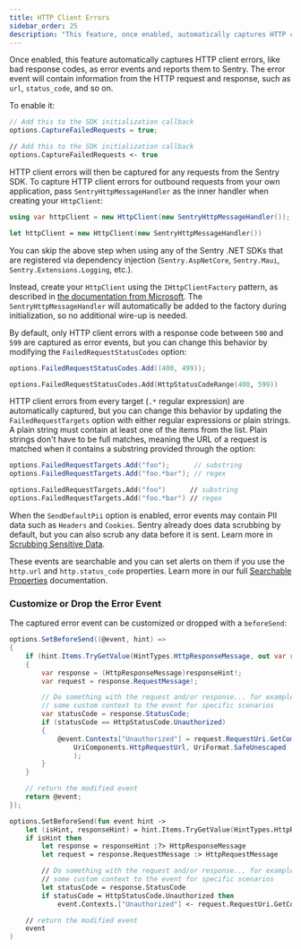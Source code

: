 ```yaml
---
title: HTTP Client Errors
sidebar_order: 25
description: "This feature, once enabled, automatically captures HTTP client errors, like bad response codes, as error events and reports them to Sentry."
---
```


Once enabled, this feature automatically captures HTTP client errors, like bad response codes, as error events and reports them to Sentry. The error event will contain information from the HTTP request and response, such as `url`, `status_code`, and so on.

To enable it:

```csharp
// Add this to the SDK initialization callback
options.CaptureFailedRequests = true;
```

```fsharp
// Add this to the SDK initialization callback
options.CaptureFailedRequests <- true
```

HTTP client errors will then be captured for any requests from the Sentry SDK. To capture HTTP client errors for outbound requests from your own application, pass `SentryHttpMessageHandler` as the inner handler when creating your `HttpClient`:

```csharp
using var httpClient = new HttpClient(new SentryHttpMessageHandler());
```

```fsharp
let httpClient = new HttpClient(new SentryHttpMessageHandler())
```

<Alert title="Tip">

You can skip the above step when using any of the Sentry .NET SDKs that are registered via dependency injection (`Sentry.AspNetCore`, `Sentry.Maui`, `Sentry.Extensions.Logging`, etc.).

Instead, create your `HttpClient` using the `IHttpClientFactory` pattern, as described in [the documentation from Microsoft](https://learn.microsoft.com/aspnet/core/fundamentals/http-requests). The `SentryHttpMessageHandler` will automatically be added to the factory during initialization, so no additional wire-up is needed.

</Alert>

By default, only HTTP client errors with a response code between `500` and `599` are captured as error events, but you can change this behavior by modifying the `FailedRequestStatusCodes` option:

```csharp
options.FailedRequestStatusCodes.Add((400, 499));
```

```fsharp
options.FailedRequestStatusCodes.Add(HttpStatusCodeRange(400, 599))
```

HTTP client errors from every target (`.*` regular expression) are automatically captured, but you can change this behavior by updating the `FailedRequestTargets` option with either regular expressions or plain strings. A plain string must contain at least one of the items from the list. Plain strings don't have to be full matches, meaning the URL of a request is matched when it contains a substring provided through the option:

```csharp
options.FailedRequestTargets.Add("foo");      // substring
options.FailedRequestTargets.Add("foo.*bar"); // regex
```

```fsharp
options.FailedRequestTargets.Add("foo")      // substring
options.FailedRequestTargets.Add("foo.*bar") // regex
```

When the `SendDefaultPii` option is enabled, error events may contain PII data such as `Headers` and `Cookies`. Sentry already does data scrubbing by default, but you can also scrub any data before it is sent. Learn more in [Scrubbing Sensitive Data](/platforms/dotnet/data-management/sensitive-data/).

These events are searchable and you can set alerts on them if you use the `http.url` and `http.status_code` properties. Learn more in our full [Searchable Properties](/concepts/search/searchable-properties/) documentation.

### Customize or Drop the Error Event

The captured error event can be customized or dropped with a `beforeSend`:

```csharp
options.SetBeforeSend((@event, hint) =>
{
    if (hint.Items.TryGetValue(HintTypes.HttpResponseMessage, out var responseHint))
    {
        var response = (HttpResponseMessage)responseHint!;
        var request = response.RequestMessage!;

        // Do something with the request and/or response... for example, you could add
        // some custom context to the event for specific scenarios
        var statusCode = response.StatusCode;
        if (statusCode == HttpStatusCode.Unauthorized)
        {
            @event.Contexts["Unauthorized"] = request.RequestUri.GetComponents(
                UriComponents.HttpRequestUrl, UriFormat.SafeUnescaped
                );
        }
    }

    // return the modified event
    return @event;
});
```

```fsharp
options.SetBeforeSend(fun event hint ->
    let (isHint, responseHint) = hint.Items.TryGetValue(HintTypes.HttpResponseMessage)
    if isHint then
        let response = responseHint :?> HttpResponseMessage
        let request = response.RequestMessage :> HttpRequestMessage

        // Do something with the request and/or response... for example, you could add
        // some custom context to the event for specific scenarios
        let statusCode = response.StatusCode
        if statusCode = HttpStatusCode.Unauthorized then
            event.Contexts.["Unauthorized"] <- request.RequestUri.GetComponents(UriComponents.HttpRequestUrl, UriFormat.SafeUnescaped)

    // return the modified event
    event
)
```
